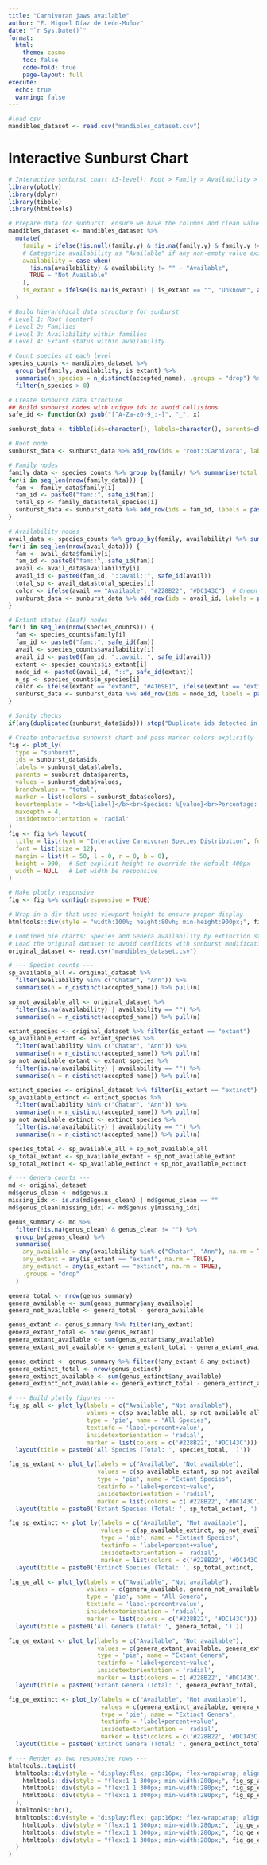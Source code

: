 ```yaml
---
title: "Carnivoran jaws available"
author: "E. Miguel Díaz de León-Muñoz"
date: "`r Sys.Date()`"
format:
  html:
    theme: cosmo
    toc: false
    code-fold: true
    page-layout: full
execute:
  echo: true
  warning: false
---
```



```r
#load csv
mandibles_dataset <- read.csv("mandibles_dataset.csv")
```

# Interactive Sunburst Chart

```r
# Interactive sunburst chart (3-level): Root > Family > Availability > Extant Status
library(plotly)
library(dplyr)
library(tibble)
library(htmltools)

# Prepare data for sunburst: ensure we have the columns and clean values
mandibles_dataset <- mandibles_dataset %>%
  mutate(
    family = ifelse(!is.null(family.y) & !is.na(family.y) & family.y != "", as.character(family.y), "Unknown"),
    # Categorize availability as "Available" if any non-empty value exists, "Not Available" otherwise
    availability = case_when(
      !is.na(availability) & availability != "" ~ "Available",
      TRUE ~ "Not Available"
    ),
    is_extant = ifelse(is.na(is_extant) | is_extant == "", "Unknown", as.character(is_extant))
  )

# Build hierarchical data structure for sunburst
# Level 1: Root (center)
# Level 2: Families 
# Level 3: Availability within families
# Level 4: Extant status within availability

# Count species at each level
species_counts <- mandibles_dataset %>%
  group_by(family, availability, is_extant) %>%
  summarise(n_species = n_distinct(accepted_name), .groups = "drop") %>%
  filter(n_species > 0)

# Create sunburst data structure
## Build sunburst nodes with unique ids to avoid collisions
safe_id <- function(x) gsub("[^A-Za-z0-9_:-]", "_", x)

sunburst_data <- tibble(ids=character(), labels=character(), parents=character(), values=numeric(), colors=character())

# Root node
sunburst_data <- sunburst_data %>% add_row(ids = "root::Carnivora", labels = "Carnivora", parents = "", values = sum(species_counts$n_species), colors = "#CCCCCC")

# Family nodes
family_data <- species_counts %>% group_by(family) %>% summarise(total_species = sum(n_species), .groups = "drop") %>% arrange(desc(total_species))
for(i in seq_len(nrow(family_data))) {
  fam <- family_data$family[i]
  fam_id <- paste0("fam::", safe_id(fam))
  total_sp <- family_data$total_species[i]
  sunburst_data <- sunburst_data %>% add_row(ids = fam_id, labels = paste0(fam, "<br>(", total_sp, " spp)"), parents = "root::Carnivora", values = total_sp, colors = "#888888")
}

# Availability nodes
avail_data <- species_counts %>% group_by(family, availability) %>% summarise(total_species = sum(n_species), .groups = "drop")
for(i in seq_len(nrow(avail_data))) {
  fam <- avail_data$family[i]
  fam_id <- paste0("fam::", safe_id(fam))
  avail <- avail_data$availability[i]
  avail_id <- paste0(fam_id, "::avail::", safe_id(avail))
  total_sp <- avail_data$total_species[i]
  color <- ifelse(avail == "Available", "#228B22", "#DC143C")  # Green for Available, Red for Not Available
  sunburst_data <- sunburst_data %>% add_row(ids = avail_id, labels = paste0(avail, "<br>(", total_sp, " spp)"), parents = fam_id, values = total_sp, colors = color)
}

# Extant status (leaf) nodes
for(i in seq_len(nrow(species_counts))) {
  fam <- species_counts$family[i]
  fam_id <- paste0("fam::", safe_id(fam))
  avail <- species_counts$availability[i]
  avail_id <- paste0(fam_id, "::avail::", safe_id(avail))
  extant <- species_counts$is_extant[i]
  node_id <- paste0(avail_id, "::", safe_id(extant))
  n_sp <- species_counts$n_species[i]
  color <- ifelse(extant == "extant", "#4169E1", ifelse(extant == "extinct", "#FFD700", "#D3D3D3"))
  sunburst_data <- sunburst_data %>% add_row(ids = node_id, labels = paste0(extant, "<br>(", n_sp, " spp)"), parents = avail_id, values = n_sp, colors = color)
}

# Sanity checks
if(any(duplicated(sunburst_data$ids))) stop("Duplicate ids detected in sunburst_data; aborting")

# Create interactive sunburst chart and pass marker colors explicitly
fig <- plot_ly(
  type = "sunburst",
  ids = sunburst_data$ids,
  labels = sunburst_data$labels,
  parents = sunburst_data$parents,
  values = sunburst_data$values,
  branchvalues = "total",
  marker = list(colors = sunburst_data$colors),
  hovertemplate = "<b>%{label}</b><br>Species: %{value}<br>Percentage: %{percentParent}<extra></extra>",
  maxdepth = 4,
  insidetextorientation = 'radial'
)
fig <- fig %>% layout(
  title = list(text = "Interactive Carnivoran Species Distribution", font = list(size = 16)), 
  font = list(size = 12), 
  margin = list(t = 50, l = 0, r = 0, b = 0),
  height = 900,  # Set explicit height to override the default 400px
  width = NULL   # Let width be responsive
)

# Make plotly responsive 
fig <- fig %>% config(responsive = TRUE)

# Wrap in a div that uses viewport height to ensure proper display
htmltools::div(style = "width:100%; height:80vh; min-height:900px;", fig)
```

```r
# Combined pie charts: Species and Genera availability by extinction status
# Load the original dataset to avoid conflicts with sunburst modifications
original_dataset <- read.csv("mandibles_dataset.csv")

# --- Species counts ---
sp_available_all <- original_dataset %>% 
  filter(availability %in% c("Chatar", "Ann")) %>% 
  summarise(n = n_distinct(accepted_name)) %>% pull(n)

sp_not_available_all <- original_dataset %>% 
  filter(is.na(availability) | availability == "") %>% 
  summarise(n = n_distinct(accepted_name)) %>% pull(n)

extant_species <- original_dataset %>% filter(is_extant == "extant")
sp_available_extant <- extant_species %>% 
  filter(availability %in% c("Chatar", "Ann")) %>% 
  summarise(n = n_distinct(accepted_name)) %>% pull(n)
sp_not_available_extant <- extant_species %>% 
  filter(is.na(availability) | availability == "") %>% 
  summarise(n = n_distinct(accepted_name)) %>% pull(n)

extinct_species <- original_dataset %>% filter(is_extant == "extinct")
sp_available_extinct <- extinct_species %>% 
  filter(availability %in% c("Chatar", "Ann")) %>% 
  summarise(n = n_distinct(accepted_name)) %>% pull(n)
sp_not_available_extinct <- extinct_species %>% 
  filter(is.na(availability) | availability == "") %>% 
  summarise(n = n_distinct(accepted_name)) %>% pull(n)

species_total <- sp_available_all + sp_not_available_all
sp_total_extant <- sp_available_extant + sp_not_available_extant
sp_total_extinct <- sp_available_extinct + sp_not_available_extinct

# --- Genera counts ---
md <- original_dataset
md$genus_clean <- md$genus.x
missing_idx <- is.na(md$genus_clean) | md$genus_clean == ""
md$genus_clean[missing_idx] <- md$genus.y[missing_idx]

genus_summary <- md %>%
  filter(!is.na(genus_clean) & genus_clean != "") %>%
  group_by(genus_clean) %>%
  summarise(
    any_available = any(availability %in% c("Chatar", "Ann"), na.rm = TRUE),
    any_extant = any(is_extant == "extant", na.rm = TRUE),
    any_extinct = any(is_extant == "extinct", na.rm = TRUE),
    .groups = "drop"
  )

genera_total <- nrow(genus_summary)
genera_available <- sum(genus_summary$any_available)
genera_not_available <- genera_total - genera_available

genus_extant <- genus_summary %>% filter(any_extant)
genera_extant_total <- nrow(genus_extant)
genera_extant_available <- sum(genus_extant$any_available)
genera_extant_not_available <- genera_extant_total - genera_extant_available

genus_extinct <- genus_summary %>% filter(!any_extant & any_extinct)
genera_extinct_total <- nrow(genus_extinct)
genera_extinct_available <- sum(genus_extinct$any_available)
genera_extinct_not_available <- genera_extinct_total - genera_extinct_available

# --- Build plotly figures ---
fig_sp_all <- plot_ly(labels = c("Available", "Not available"),
                      values = c(sp_available_all, sp_not_available_all),
                      type = 'pie', name = "All Species",
                      textinfo = 'label+percent+value',
                      insidetextorientation = 'radial',
                      marker = list(colors = c('#228B22', '#DC143C'))) %>%
  layout(title = paste0('All Species (Total: ', species_total, ')'))

fig_sp_extant <- plot_ly(labels = c("Available", "Not available"),
                         values = c(sp_available_extant, sp_not_available_extant),
                         type = 'pie', name = "Extant Species",
                         textinfo = 'label+percent+value',
                         insidetextorientation = 'radial',
                         marker = list(colors = c('#228B22', '#DC143C'))) %>%
  layout(title = paste0('Extant Species (Total: ', sp_total_extant, ')'))

fig_sp_extinct <- plot_ly(labels = c("Available", "Not available"),
                          values = c(sp_available_extinct, sp_not_available_extinct),
                          type = 'pie', name = "Extinct Species",
                          textinfo = 'label+percent+value',
                          insidetextorientation = 'radial',
                          marker = list(colors = c('#228B22', '#DC143C'))) %>%
  layout(title = paste0('Extinct Species (Total: ', sp_total_extinct, ')'))

fig_ge_all <- plot_ly(labels = c("Available", "Not available"),
                      values = c(genera_available, genera_not_available),
                      type = 'pie', name = "All Genera",
                      textinfo = 'label+percent+value',
                      insidetextorientation = 'radial',
                      marker = list(colors = c('#228B22', '#DC143C'))) %>%
  layout(title = paste0('All Genera (Total: ', genera_total, ')'))

fig_ge_extant <- plot_ly(labels = c("Available", "Not available"),
                         values = c(genera_extant_available, genera_extant_not_available),
                         type = 'pie', name = "Extant Genera",
                         textinfo = 'label+percent+value',
                         insidetextorientation = 'radial',
                         marker = list(colors = c('#228B22', '#DC143C'))) %>%
  layout(title = paste0('Extant Genera (Total: ', genera_extant_total, ')'))

fig_ge_extinct <- plot_ly(labels = c("Available", "Not available"),
                          values = c(genera_extinct_available, genera_extinct_not_available),
                          type = 'pie', name = "Extinct Genera",
                          textinfo = 'label+percent+value',
                          insidetextorientation = 'radial',
                          marker = list(colors = c('#228B22', '#DC143C'))) %>%
  layout(title = paste0('Extinct Genera (Total: ', genera_extinct_total, ')'))

# --- Render as two responsive rows ---
htmltools::tagList(
  htmltools::div(style = "display:flex; gap:16px; flex-wrap:wrap; align-items:stretch;", 
    htmltools::div(style = "flex:1 1 300px; min-width:280px;", fig_sp_all),
    htmltools::div(style = "flex:1 1 300px; min-width:280px;", fig_sp_extant),
    htmltools::div(style = "flex:1 1 300px; min-width:280px;", fig_sp_extinct)
  ),
  htmltools::hr(),
  htmltools::div(style = "display:flex; gap:16px; flex-wrap:wrap; align-items:stretch;", 
    htmltools::div(style = "flex:1 1 300px; min-width:280px;", fig_ge_all),
    htmltools::div(style = "flex:1 1 300px; min-width:280px;", fig_ge_extant),
    htmltools::div(style = "flex:1 1 300px; min-width:280px;", fig_ge_extinct)
  )
)
```